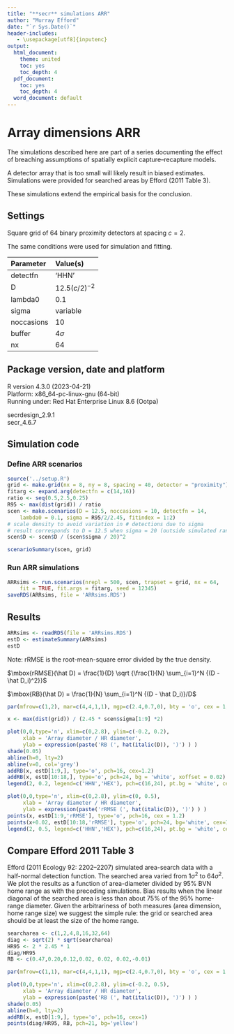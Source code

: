```yaml
---
title: "**secr** simulations ARR"
author: "Murray Efford"
date: "`r Sys.Date()`"
header-includes:
   - \usepackage[utf8]{inputenc}
output:
  html_document:
    theme: united
    toc: yes
    toc_depth: 4
  pdf_document:
    toc: yes
    toc_depth: 4
  word_document: default
---
```


# Array dimensions ARR

The simulations described here are part of a series documenting the effect of 
breaching assumptions of spatially explicit capture--recapture models.

A detector array that is too small will likely result in biased estimates. Simulations were provided for searched areas by Efford (2011 Table 3).

These simulations extend the empirical basis for the conclusion.


## Settings

Square grid of 64 binary proximity detectors at spacing $c = 2$.  

The same conditions were used for simulation and fitting. 

| Parameter | Value(s) |
|:-----|:-----------------------|
| detectfn | 'HHN' |
| D | $12.5 (c/2)^{-2}$ |
| lambda0  | 0.1 |
| sigma    | variable |
| noccasions | 10 |
| buffer   | $4\sigma$ |
| nx       | 64 |

## Package version, date and platform

R version 4.3.0 (2023-04-21)  
Platform: x86_64-pc-linux-gnu (64-bit)  
Running under: Red Hat Enterprise Linux 8.6 (Ootpa)  

secrdesign_2.9.1  
secr_4.6.7  

## Simulation code

### Define ARR scenarios

```r
source('../setup.R')
grid <- make.grid(nx = 8, ny = 8, spacing = 40, detector = "proximity")
fitarg <- expand.arg(detectfn = c(14,16))
ratio <- seq(0.5,2.5,0.25)
R95 <- max(dist(grid)) / ratio
scen <- make.scenarios(D = 12.5, noccasions = 10, detectfn = 14, 
    lambda0 = 0.1, sigma = R95/2/2.45, fitindex = 1:2)
# scale density to avoid variation in # detections due to sigma
# result corresponds to D = 12.5 when sigma = 20 (outside simulated range)
scen$D <- scen$D / (scen$sigma / 20)^2
```

```r
scenarioSummary(scen, grid)
```

### Run ARR simulations

```r
ARRsims <- run.scenarios(nrepl = 500, scen, trapset = grid, nx = 64,
    fit = TRUE, fit.args = fitarg, seed = 12345)
saveRDS(ARRsims, file = 'ARRsims.RDS')
```

## Results

```r
ARRsims <- readRDS(file = 'ARRsims.RDS')
estD <- estimateSummary(ARRsims)
estD
```

Note: rRMSE is the root-mean-square error divided by the true density.

$\mbox{rRMSE}(\hat D) = \frac{1}{D} \sqrt {\frac{1}{N} \sum_{i=1}^N {(D - \hat D_i)^2}}$ 

$\mbox{RB}(\hat D) = \frac{1}{N} \sum_{i=1}^N {(D - \hat D_i)}/D$ 


```r

par(mfrow=c(1,2), mar=c(4,4,1,1), mgp=c(2.4,0.7,0), bty = 'o', cex = 1, pty='s')

x <- max(dist(grid)) / (2.45 * scen$sigma[1:9] *2)

plot(0,0,type='n', xlim=c(0,2.8), ylim=c(-0.2, 0.2), 
     xlab = 'Array diameter / HR diameter', 
     ylab = expression(paste('RB (', hat(italic(D)), ')') ) )
shade(0.05)
abline(h=0, lty=2)
abline(v=0, col='grey')
addRB(x, estD[1:9,], type='o', pch=16, cex=1.2)
addRB(x, estD[10:18,], type='o', pch=24, bg = 'white', xoffset = 0.02)
legend(2, 0.2, legend=c('HHN','HEX'), pch=c(16,24), pt.bg = 'white', cex = 1)

plot(0,0,type='n', xlim=c(0,2.8), ylim=c(0, 0.5), 
     xlab = 'Array diameter / HR diameter',
     ylab = expression(paste('rRMSE (', hat(italic(D)), ')') ) )
points(x, estD[1:9,'rRMSE'], type='o', pch=16, cex = 1.2)
points(x+0.02, estD[10:18,'rRMSE'], type='o', pch=24, bg='white', cex=1.1)
legend(2, 0.5, legend=c('HHN','HEX'), pch=c(16,24), pt.bg = 'white', cex = 1)
```

## Compare Efford 2011 Table 3

Efford (2011 Ecology 92: 2202--2207) simulated area-search data with a half-normal detection function. The searched area varied from $1 \sigma^2$ to $64 \sigma^2$. We plot the results as a function of area-diameter divided by 95\% BVN home range as with the preceding simulations. Bias results when the linear diagonal of the searched area is less than about 75\% of the 95\% home-range diameter. Given the arbitrariness of both measures (area dimension, home range size) we suggest the simple rule: the grid or searched area should be at least the size of the home range.

```r
searcharea <- c(1,2,4,8,16,32,64)
diag <- sqrt(2) * sqrt(searcharea)
HR95 <- 2 * 2.45 * 1
diag/HR95
RB <- c(0.47,0.20,0.12,0.02, 0.02, 0.02,-0.01)

par(mfrow=c(1,1), mar=c(4,4,1,1), mgp=c(2.4,0.7,0), bty = 'o', cex = 1.2, pty='s')

plot(0,0,type='n', xlim=c(0,2.8), ylim=c(-0.2, 0.5), 
     xlab = 'Array diameter / HR diameter', 
     ylab = expression(paste('RB (', hat(italic(D)), ')') ) )
shade(0.05)
abline(h=0, lty=2)
addRB(x, estD[1:9,], type='o', pch=16, cex=1)
points(diag/HR95, RB, pch=21, bg='yellow')
```

